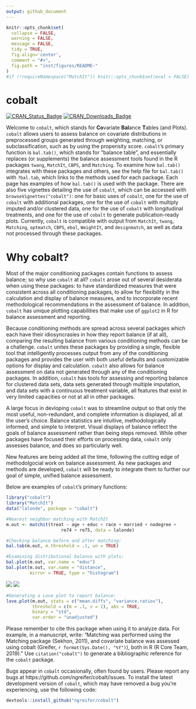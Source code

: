 ```yaml
---
output: github_document
---
```


<!-- README.md is generated from README.Rmd. Please edit that file -->

```r
knitr::opts_chunk$set(
  collapse = FALSE,
  warning = FALSE,
  message = FALSE,
  tidy = TRUE,
  fig.align='center',
  comment = "#>",
  fig.path = "inst/figures/README-"
)
#if (!requireNamespace("MatchIt")) knitr::opts_chunk$set(eval = FALSE)
```
# cobalt

[![CRAN_Status_Badge](http://r-pkg.org/badges/version-last-release/cobalt?color=0047ab
)](https://cran.r-project.org/package=cobalt)
[![CRAN_Downloads_Badge](http://cranlogs.r-pkg.org/badges/cobalt?color=0047ab
)](https://cran.r-project.org/package=cobalt)

Welcome to `cobalt`, which stands for **Co**variate **Bal**ance **T**ables (and Plots). `cobalt` allows users to assess balance on covariate distributions in preprocessed groups generated through weighting, matching, or subclassification, such as by using the propensity score. `cobalt`'s primary function is `bal.tab()`, which stands for "balance table", and essentially replaces (or supplements) the balance assessment tools found in the R packages `twang`, `MatchIt`, `CBPS`, and `Matching`. To examine how `bal.tab()` integrates with these packages and others, see the help file for `bal.tab()` with `?bal.tab`, which links to the methods used for each package. Each page has examples of how `bal.tab()` is used with the package. There are also five vignettes detailing the use of `cobalt`, which can be accessed with `browseVignettes("cobalt")`: one for basic uses of `cobalt`, one for the use of `cobalt` with additional packages, one for the use of `cobalt` with multiply imputed and/or clustered data, one for the use of `cobalt` with longitudinal treatments, and one for the use of `cobalt` to generate publication-ready plots. Currently, `cobalt` is compatible with output from `MatchIt`, `twang`, `Matching`, `optmatch`, `CBPS`, `ebal`, `WeightIt`, and `designmatch`, as well as data not processed through these packages.

# Why cobalt?

Most of the major conditioning packages contain functions to assess balance; so why use `cobalt` at all? `cobalt` arose out of several desiderata when using these packages: to have standardized measures that were consistent across all conditioning packages, to allow for flexibility in the calculation and display of balance measures, and to incorporate recent methodological recommendations in the assessment of balance. In addition, `cobalt` has unique plotting capabilities that make use of `ggplot2` in R for balance assessment and reporting.

Because conditioning methods are spread across several packages which each have their idiosyncrasies in how they report balance (if at all), comparing the resulting balance from various conditioning methods can be a challenge. `cobalt` unites these packages by providing a single, flexible tool that intelligently processes output from any of the conditioning packages and provides the user with both useful defaults and customizable options for display and calculation. `cobalt` also allows for balance assessment on data not generated through any of the conditioning packages. In addition, `cobalt` has tools for assessing and reporting balance for clustered data sets, data sets generated through multiple imputation, and data sets with a continuous treatment variable, all features that exist in very limited capacities or not at all in other packages. 

A large focus in devloping `cobalt` was to streamline output so that only the most useful, non-redundant, and complete information is displayed, all at the user's choice. Balance statistics are intuitive, methodologically informed, and simple to interpret. Visual displays of balance reflect the goals of balance assessment rather than being steps removed. While other packages have focused their efforts on processing data, `cobalt` only assesses balance, and does so particularly well.

New features are being added all the time, following the cutting edge of methodolgocial work on balance assessment. As new packages and methods are developed, `cobalt` will be ready to integrate them to further our goal of simple, unified balance assessment.

Below are examples of `cobalt`'s primary functions:

```r
library("cobalt")
library("MatchIt")
data("lalonde", package = "cobalt")

#Nearest neighbor matching with MatchIt
m.out <- matchit(treat ~ age + educ + race + married + nodegree +
                     re74 + re75, data = lalonde)

#Checking balance before and after matching:
bal.tab(m.out, m.threshold = .1, un = TRUE)
```

```r
#Examining distributional balance with plots:
bal.plot(m.out, var.name = "educ")
bal.plot(m.out, var.name = "distance",
         mirror = TRUE, type = "histogram")
```
![](inst/figures/README-unnamed-chunk-3-1.png){ display=inline } ![](inst/figures/README-unnamed-chunk-3-2.png){ display=inline }


```r
#Generating a Love plot to report balance:
love.plot(m.out, stats = c("mean.diffs", "variance.ratios"),
          threshold = c(m = .1, v = 2), abs = TRUE, 
          binary = "std",
          var.order = "unadjusted")
```

Please remember to cite this package when using it to analyze data. For example, in a manuscript, write: "Matching was performed using the Matching package (Sekhon, 2011), and covariate balance was assessed using cobalt (Greifer, `r format(Sys.Date(), "%Y")`), both in R (R Core Team, 2019)." Use `citation("cobalt")` to generate a bibliographic reference for the `cobalt` package.

Bugs appear in `cobalt` occasionally, often found by users. Please report any bugs at https://github.com/ngreifer/cobalt/issues. To install the latest development version of `cobalt`, which may have removed a bug you're experiencing, use the following code:
```r
devtools::install_github("ngreifer/cobalt")
```